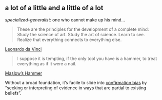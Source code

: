 ::: {.callout-note collapse="true"}
# a lot of a little and a little of a lot

::: {.center}
*specialized-generalist*: one who cannot make up his mind...
:::

::: {.justify}
> These are the principles for the development of a complete mind: Study the science of art. Study the art of science. Learn to see. Realize that everything connects to everything else.

::: {.attribute}
[Leonardo da Vinci](https://philosophynow.org/issues/134/The_Mind_of_Leonardo_da_Vinci)</p>
:::
:::

::: {.justify}
> I suppose it is tempting, if the only tool you have is a hammer, to treat everything as if it were a nail.

::: {.attribute}
[Maslow's Hammer](https://en.wiktionary.org/wiki/Maslow%27s_hammer#English)
:::
:::

<p>Without a broad foundation, it's facile to slide into [confirmation bias](https://journals.sagepub.com/doi/10.1037/1089-2680.2.2.175) by "seeking or interpreting of evidence in ways that are partial to existing beliefs".</p>
:::